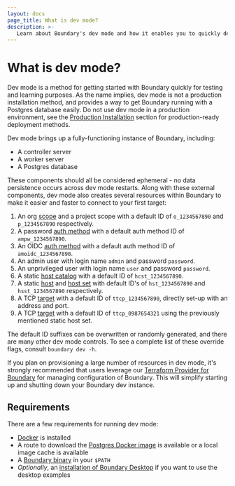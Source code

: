 ```yaml
---
layout: docs
page_title: What is dev mode?
description: >-
   Learn about Boundary's dev mode and how it enables you to quickly deploy a temporary, pre-configured Boundary environment for testing and learning purposes.
---
```


# What is dev mode?

Dev mode is a method for getting started with Boundary quickly for testing and
learning purposes. As the name implies, dev mode is not a production
installation method, and provides a way to get Boundary running with a Postgres
database easily. Do not use dev mode in a production environment, see the
[Production Installation](/boundary/docs/oss/installing/high-availability) section for
production-ready deployment methods.

Dev mode brings up a fully-functioning instance of Boundary, including:

- A controller server
- A worker server
- A Postgres database

These components should all be considered ephemeral - no data persistence occurs
across dev mode restarts. Along with these external components, dev mode also
creates several resources within Boundary to make it easier and faster to
connect to your first target:

1. An org [scope](/boundary/docs/domain-model/scopes) and a project scope with a
   default ID of `o_1234567890` and `p_1234567890` respectively.
1. A password [auth method](/boundary/docs/domain-model/auth-methods) with a
   default auth method ID of `ampw_1234567890`.
1. An OIDC [auth method](/boundary/docs/domain-model/auth-methods) with a
   default auth method ID of `amoidc_1234567890`.
1. An admin user with login name `admin` and password `password`.
1. An unprivileged user with login name `user` and password `password`.
1. A static [host catalog](/boundary/docs/domain-model/host-catalogs) with a
   default ID of `hcst_1234567890`.
1. A static [host](/boundary/docs/domain-model/hosts) and [host
   set](/boundary/docs/domain-model/host-sets) with default ID's of
   `hst_1234567890` and `hsst_1234567890` respectively.
1. A TCP [target](/boundary/docs/domain-model/targets) with a default ID of
   `ttcp_1234567890`, directly set-up with an address and port.
1. A TCP [target](/boundary/docs/domain-model/targets) with a default ID of
   `ttcp_0987654321` using the previously mentioned static host set.

The default ID suffixes can be overwritten or randomly generated, and there are
many other dev mode controls. To see a complete list of these override flags,
consult `boundary dev -h`.

If you plan on provisioning a large number of resources in dev mode, it's
strongly recommended that users leverage our [Terraform Provider for
Boundary](https://github.com/hashicorp/terraform-provider-boundary) for managing
configuration of Boundary. This will simplify starting up and shutting down your
Boundary dev instance.

## Requirements

There are a few requirements for running dev mode:

- [Docker](https://docs.docker.com/get-docker/) is installed
- A route to download the [Postgres Docker
   image](https://hub.docker.com/_/postgres) is available or a local image cache
   is available
- A [Boundary binary](/boundary/downloads) in your `$PATH`
- _Optionally_, an [installation of Boundary
   Desktop](/boundary/tutorials/oss-getting-started/oss-getting-started-desktop-app)
   if you want to use the desktop examples